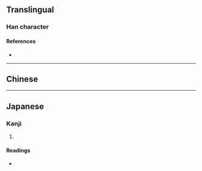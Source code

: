 {{character info/new}}
==Translingual==

===Han character===
{{Han char|rn=30|rad=口|as=07|sn=10|four=67027|canj=RNBG,RNBQ|ids=⿰口角}}

====References====
* {{Han ref|kx=0191.280|dkj=03693|dj=0411.040|hdz=10632.100|uh=5503|ud=21763|bh=D146|bd=53574}}

----

==Chinese==
{{zh-see|唂|v}}

----

==Japanese==

===Kanji===
{{ja-kanji|grade=|rs=口07}}

# {{defn|lang=ja|sort=口07}}

====Readings====
* {{ja-readings|on=[[こく]] (koku)|kun=}}